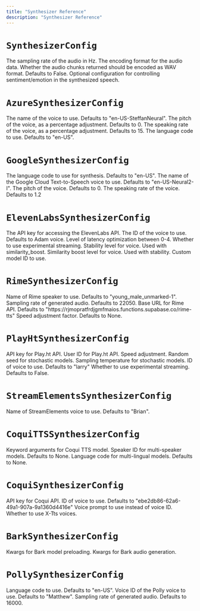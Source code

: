 ```yaml
---
title: "Synthesizer Reference"
description: "Synthesizer Reference"
---
```


# `SynthesizerConfig`

<ParamField body="sampling_rate" type="int">
  The sampling rate of the audio in Hz.
</ParamField>

<ParamField body="audio_encoding" type="AudioEncoding">
  The encoding format for the audio data.
</ParamField>

<ParamField body="should_encode_as_wav" type="bool">
  Whether the audio chunks returned should be encoded as WAV format. Defaults to False.
</ParamField>

<ParamField body="sentiment_config" type="Optional[SentimentConfig]">
  Optional configuration for controlling sentiment/emotion in the synthesized speech.
</ParamField>


# `AzureSynthesizerConfig`

<ParamField body="voice_name" type="str">
  The name of the voice to use. Defaults to "en-US-SteffanNeural".
</ParamField>

<ParamField body="pitch" type="int">
  The pitch of the voice, as a percentage adjustment. Defaults to 0.
</ParamField>

<ParamField body="rate" type="int">
  The speaking rate of the voice, as a percentage adjustment. Defaults to 15.
</ParamField>

<ParamField body="language_code" type="str">
  The language code to use. Defaults to "en-US".
</ParamField>


# `GoogleSynthesizerConfig` 

<ParamField body="language_code" type="str">
  The language code to use for synthesis. Defaults to "en-US".
</ParamField>

<ParamField body="voice_name" type="str">
  The name of the Google Cloud Text-to-Speech voice to use. Defaults to "en-US-Neural2-I".
</ParamField>

<ParamField body="pitch" type="float">
  The pitch of the voice. Defaults to 0.
</ParamField>

<ParamField body="speaking_rate" type="float">
  The speaking rate of the voice. Defaults to 1.2
</ParamField>


# `ElevenLabsSynthesizerConfig`

<ParamField body="api_key" type="Optional[str]">
  The API key for accessing the ElevenLabs API.
</ParamField>

<ParamField body="voice_id" type="Optional[str]">
  The ID of the voice to use. Defaults to Adam voice.
</ParamField>

<ParamField body="optimize_streaming_latency" type="Optional[int]">
  Level of latency optimization between 0-4.
</ParamField>

<ParamField body="experimental_streaming" type="Optional[bool]">
  Whether to use experimental streaming.
</ParamField>

<ParamField body="stability" type="Optional[float]">
  Stability level for voice. Used with similarity_boost.
</ParamField>

<ParamField body="similarity_boost" type="Optional[float]">
  Similarity boost level for voice. Used with stability.
</ParamField>

<ParamField body="model_id" type="Optional[str]">
  Custom model ID to use.
</ParamField>


# `RimeSynthesizerConfig`

<ParamField body="speaker" type="str">
  Name of Rime speaker to use. Defaults to "young_male_unmarked-1".
</ParamField>

<ParamField body="sampling_rate" type="int">
  Sampling rate of generated audio. Defaults to 22050.
</ParamField>

<ParamField body="base_url" type="str">
  Base URL for Rime API. Defaults to "https://rjmopratfrdjgmfmaios.functions.supabase.co/rime-tts"
</ParamField>

<ParamField body="speed_alpha" type="Optional[float]">
  Speed adjustment factor. Defaults to None.
</ParamField>


# `PlayHtSynthesizerConfig`

<ParamField body="api_key" type="Optional[str]">
  API key for Play.ht API.
</ParamField>

<ParamField body="user_id" type="Optional[str]">
  User ID for Play.ht API.
</ParamField>

<ParamField body="speed" type="Optional[int]">
  Speed adjustment.
</ParamField>

<ParamField body="seed" type="Optional[int]">
  Random seed for stochastic models.
</ParamField>

<ParamField body="temperature" type="Optional[int]">
  Sampling temperature for stochastic models.
</ParamField>

<ParamField body="voice_id" type="str">
  ID of voice to use. Defaults to "larry"
</ParamField>

<ParamField body="experimental_streaming" type="bool">
  Whether to use experimental streaming. Defaults to False.
</ParamField>


# `StreamElementsSynthesizerConfig`

<ParamField body="voice" type="str">
  Name of StreamElements voice to use. Defaults to "Brian".
</ParamField>


# `CoquiTTSSynthesizerConfig`

<ParamField body="tts_kwargs" type="dict">
  Keyword arguments for Coqui TTS model.
</ParamField>

<ParamField body="speaker" type="Optional[str]">
  Speaker ID for multi-speaker models. Defaults to None.
</ParamField>

<ParamField body="language" type="Optional[str]">
  Language code for multi-lingual models. Defaults to None.
</ParamField>


# `CoquiSynthesizerConfig`

<ParamField body="api_key" type="Optional[str]">
  API key for Coqui API.
</ParamField>

<ParamField body="voice_id" type="Optional[str]">
  ID of voice to use. Defaults to "ebe2db86-62a6-49a1-907a-9a1360d4416e"
</ParamField>

<ParamField body="voice_prompt" type="Optional[str]">
  Voice prompt to use instead of voice ID.
</ParamField>

<ParamField body="use_xtts" type="Optional[bool]">
  Whether to use X-Tts voices.
</ParamField>


# `BarkSynthesizerConfig`

<ParamField body="preload_kwargs" type="Dict[str, Any]">
  Kwargs for Bark model preloading.
</ParamField>

<ParamField body="generate_kwargs" type="Dict[str, Any]">
  Kwargs for Bark audio generation.
</ParamField>


# `PollySynthesizerConfig`

<ParamField body="language_code" type="str">
  Language code to use. Defaults to "en-US".
</ParamField>

<ParamField body="voice_id" type="str">
  Voice ID of the Polly voice to use. Defaults to "Matthew".
</ParamField>

<ParamField body="sampling_rate" type="int">
  Sampling rate of generated audio. Defaults to 16000.
</ParamField>